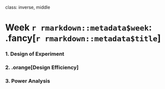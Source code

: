 
class: inverse, middle

# Week `r rmarkdown::metadata$week`: .fancy[`r rmarkdown::metadata$title`]

### 1. Design of Experiment
### 2. .orange[Design Efficiency]
### 3. Power Analysis
